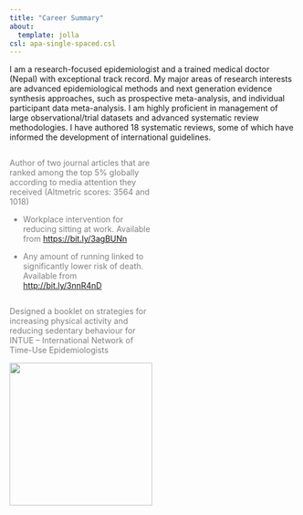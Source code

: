 ```yaml
---
title: "Career Summary"
about: 
  template: jolla
csl: apa-single-spaced.csl
---
```


I am a research-focused epidemiologist and a trained medical doctor (Nepal) with exceptional track record. My major areas of research interests are advanced epidemiological methods and next generation evidence synthesis approaches, such as prospective meta-analysis, and individual participant data meta-analysis. I am highly proficient in management of large observational/trial datasets and advanced systematic review methodologies. I have authored 18 systematic reviews, some of which have informed the development of international guidelines.

::: {layout-ncol="2" style="color: gray"}
::: {.column width="50%"}
Author of two journal articles that are ranked among the top 5% globally according to media attention they received (Altmetric scores: 3564 and 1018)

-   Workplace intervention for reducing sitting at work. Available from <https://bit.ly/3agBUNn>

-   Any amount of running linked to significantly lower risk of death. Available from <http://bit.ly/3nnR4nD>
:::

::: {.column width="50%"}
Designed a booklet on strategies for increasing physical activity and reducing sedentary behaviour for INTUE – International Network of Time-Use Epidemiologists

[![](Figure%204_001.png){fig-align="center" width="250"}](https://www.intue.org/wp-content/uploads/2021/10/Make-your-day-active-for-health-and-fun.pdf)
:::
:::
